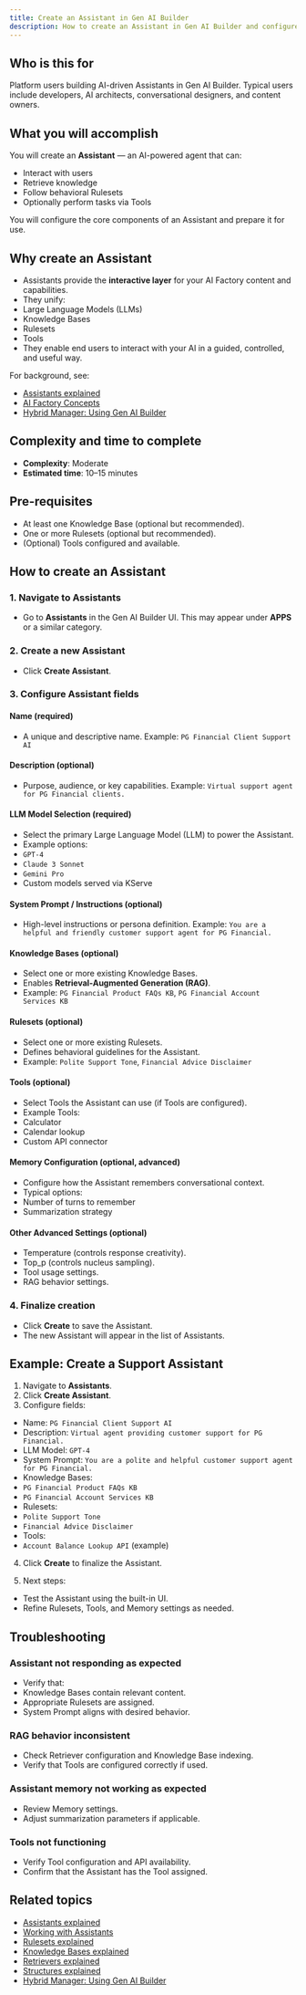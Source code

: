 ```yaml
---
title: Create an Assistant in Gen AI Builder
description: How to create an Assistant in Gen AI Builder and configure it to deliver AI-powered conversational experiences.
---
```


## Who is this for

Platform users building AI-driven Assistants in Gen AI Builder.
Typical users include developers, AI architects, conversational designers, and content owners.

## What you will accomplish

You will create an **Assistant** — an AI-powered agent that can:

- Interact with users
- Retrieve knowledge
- Follow behavioral Rulesets
- Optionally perform tasks via Tools

You will configure the core components of an Assistant and prepare it for use.

## Why create an Assistant

- Assistants provide the **interactive layer** for your AI Factory content and capabilities.
- They unify:
- Large Language Models (LLMs)
- Knowledge Bases
- Rulesets
- Tools
- They enable end users to interact with your AI in a guided, controlled, and useful way.

For background, see:

- [Assistants explained](../../../learn/explained/assistants-explained)
- [AI Factory Concepts](../../../learn/explained/ai-factory-concepts)
- [Hybrid Manager: Using Gen AI Builder](../../../../hybrid-manager/ai-factory/gen-ai/builder/index)

## Complexity and time to complete

- **Complexity**: Moderate
- **Estimated time**: 10–15 minutes

## Pre-requisites

- At least one Knowledge Base (optional but recommended).
- One or more Rulesets (optional but recommended).
- (Optional) Tools configured and available.

## How to create an Assistant

### 1. Navigate to Assistants

- Go to **Assistants** in the Gen AI Builder UI.
This may appear under **APPS** or a similar category.

### 2. Create a new Assistant

- Click **Create Assistant**.

### 3. Configure Assistant fields

#### Name (required)

- A unique and descriptive name.
Example: `PG Financial Client Support AI`

#### Description (optional)

- Purpose, audience, or key capabilities.
Example: `Virtual support agent for PG Financial clients.`

#### LLM Model Selection (required)

- Select the primary Large Language Model (LLM) to power the Assistant.
- Example options:
- `GPT-4`
- `Claude 3 Sonnet`
- `Gemini Pro`
- Custom models served via KServe

#### System Prompt / Instructions (optional)

- High-level instructions or persona definition.
Example: `You are a helpful and friendly customer support agent for PG Financial.`

#### Knowledge Bases (optional)

- Select one or more existing Knowledge Bases.
- Enables **Retrieval-Augmented Generation (RAG)**.
- Example: `PG Financial Product FAQs KB`, `PG Financial Account Services KB`

#### Rulesets (optional)

- Select one or more existing Rulesets.
- Defines behavioral guidelines for the Assistant.
- Example: `Polite Support Tone`, `Financial Advice Disclaimer`

#### Tools (optional)

- Select Tools the Assistant can use (if Tools are configured).
- Example Tools:
- Calculator
- Calendar lookup
- Custom API connector

#### Memory Configuration (optional, advanced)

- Configure how the Assistant remembers conversational context.
- Typical options:
- Number of turns to remember
- Summarization strategy

#### Other Advanced Settings (optional)

- Temperature (controls response creativity).
- Top_p (controls nucleus sampling).
- Tool usage settings.
- RAG behavior settings.

### 4. Finalize creation

- Click **Create** to save the Assistant.
- The new Assistant will appear in the list of Assistants.

## Example: Create a Support Assistant

1. Navigate to **Assistants**.
2. Click **Create Assistant**.
3. Configure fields:
- Name: `PG Financial Client Support AI`
- Description: `Virtual agent providing customer support for PG Financial.`
- LLM Model: `GPT-4`
- System Prompt: `You are a polite and helpful customer support agent for PG Financial.`
- Knowledge Bases:
- `PG Financial Product FAQs KB`
- `PG Financial Account Services KB`
- Rulesets:
- `Polite Support Tone`
- `Financial Advice Disclaimer`
- Tools:
- `Account Balance Lookup API` (example)
4. Click **Create** to finalize the Assistant.

5. Next steps:
- Test the Assistant using the built-in UI.
- Refine Rulesets, Tools, and Memory settings as needed.

## Troubleshooting

### Assistant not responding as expected

- Verify that:
- Knowledge Bases contain relevant content.
- Appropriate Rulesets are assigned.
- System Prompt aligns with desired behavior.

### RAG behavior inconsistent

- Check Retriever configuration and Knowledge Base indexing.
- Verify that Tools are configured correctly if used.

### Assistant memory not working as expected

- Review Memory settings.
- Adjust summarization parameters if applicable.

### Tools not functioning

- Verify Tool configuration and API availability.
- Confirm that the Assistant has the Tool assigned.

## Related topics

- [Assistants explained](../../../learn/explained/assistants-explained)
- [Working with Assistants](../../../builder/agent-studio/assistants)
- [Rulesets explained](../../../learn/explained/rulesets-explained)
- [Knowledge Bases explained](../../../learn/explained/knowledge-bases)
- [Retrievers explained](../../../learn/explained/retrievers-explained)
- [Structures explained](../../../learn/explained/structures)
- [Hybrid Manager: Using Gen AI Builder](../../../../hybrid-manager/ai-factory/gen-ai/builder/index)
